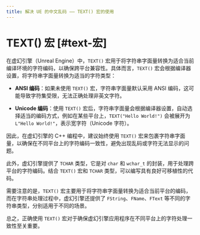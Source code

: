 ```yaml
---
title: 解决 UE 的中文乱码 —— TEXT() 宏的使用
---
```

# TEXT() 宏 \[#text-宏]

在虚幻引擎（Unreal Engine）中，`TEXT()` 宏用于将字符串字面量转换为适合当前编译环境的字符编码，以确保跨平台兼容性。具体而言，`TEXT()` 宏会根据编译器设置，将字符串字面量转换为适当的字符类型：

* **ANSI 编码**：如果未使用 `TEXT()` 宏，字符串字面量默认采用 ANSI 编码，这可能导致字符集受限，无法正确处理非英文字符。

* **Unicode 编码**：使用 `TEXT()` 宏后，字符串字面量会根据编译器设置，自动选择适当的编码方式，例如在某些平台上，`TEXT("Hello World!")` 会被展开为 `L"Hello World!"`，表示宽字符（Unicode 字符）。

因此，在虚幻引擎的 C++ 编程中，建议始终使用 `TEXT()` 宏来包裹字符串字面量，以确保在不同平台上的字符编码一致性，避免出现乱码或字符无法显示的问题。

此外，虚幻引擎提供了 `TCHAR` 类型，它是对 `char` 和 `wchar_t` 的封装，用于处理跨平台的字符编码。结合 `TEXT()` 宏和 `TCHAR` 类型，可以编写具有良好可移植性的代码。

需要注意的是，`TEXT()` 宏主要用于将字符串字面量转换为适合当前平台的编码，而在字符串处理过程中，虚幻引擎还提供了 `FString`、`FName`、`FText` 等不同的字符串类型，分别适用于不同的场景。

总之，正确使用 `TEXT()` 宏对于确保虚幻引擎应用程序在不同平台上的字符处理一致性至关重要。
